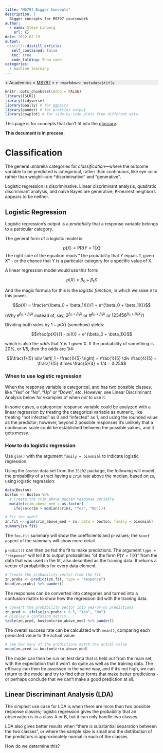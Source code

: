 ```yaml
---
title: "MS797 Bigger Concepts"
description: |
  Bigger concepts for MS797 coursework
author:
  - name: Steve Linberg
    url: {}
date: 2022-02-19
output:
 distill::distill_article:
   self_contained: false
   toc: true
   code_folding: Show code
categories:
  - machine learning
---
```


<p style="background: #eee">
[<i class="fas fa-home"></i>](/) &gt; Academics &gt; [MS797](../ms797/index.html)
&gt; `r rmarkdown::metadata$title`
</p>

```r
knitr::opts_chunk$set(echo = FALSE)
library(ISLR2)
library(tidyverse)
library(GGally) # for ggpairs
library(pander) # for prettier output
library(cowplot) # for side-by-side plots from different data
```

This page is for concepts that don't fit into the [glossary](../ms797-glossary/index.html).

**This document is in process.**

# Classification

The general umbrella categories for *classification*&mdash;where the outcome variable to be predicted is categorical, rather than continuous, like eye color rather than weight&mdash;are *discriminative" and "generative". 

Logistic regression is discriminative. Linear discriminant analysis, quadratic discriminant analysis, and naive Bayes are generative, K-nearest neighbors appears to be neither.

## Logistic Regression

Logistic regression's output is a *probability* that a response variable belongs to a particular category.

The general form of a logistic model is:

$$p(X) = \text{PR}(Y = 1|X)$$
The right side of the equation reads "The probability that Y equals 1, given X" - or the chance that Y is a particular category for a specific value of X.

A linear regression model would use this form:

$$p(X) = \beta_0 + \beta_1X$$

And the magic formula for this is the *logistic function*, in which we raise $e$ to this power.

$$p(X) = \frac{e^{\beta_0 + \beta_1X}}{1 + e^{\beta_0 + \beta_1X}}$$

(Why $e^{\beta_0 + \beta_1X}$ instead of, say, $2^{\beta_0 + \beta_1X}$ or $\pi^{\beta_0 + \beta_1X}$ or $123456^{\beta_0 + \beta_1X}$?)

Dividing both sides by $1 - p(X)$ (somehow) yields:

$$\frac{p(X)}{1 - p(X)} = e^{\beta_0 + \beta_1X}$$

which is also the *odds* that Y is 1 given X. If the probability of something is 20%, or 1/5, then the odds are 1/4:

$$\frac{1}{5} \div \left[ 1 - \frac{1}{5} \right] = \frac{1}{5} \div \frac{4}{5} = \frac{1}{5} \times \frac{5}{4} = 1/4 = 0.25$$

### When to use logistic regression

When the response variable is categorical, and has two possible classes, like "Yes" or "No", "Up" or "Down", etc. However, see Linear Discriminant Analysis below for examples of when *not* to use it.

In some cases, a categorical response variable could be analyzed with a linear regression by treating the categorical variable as numeric, like treating "not infected" as 0 and "infected" as 1, and using the rounded value as the predictor; however, beyond 2 possible responses it's unlikely that a continuous scale could be established between the possible values, and it gets messy.



### How to do logistic regression

Use `glm()` with the argument `family = binomial` to indicate logistic regression.

Using the `Boston` data set from the `ISLR2` package, the following will model the probability of a tract having a `crim` rate above the median, based on `zn`, using logistic regression:

```r
data(Boston)
boston <- Boston %>%
  # Create the crim_above_median response variable
  mutate(crim_above_med = as.factor(
    ifelse(crim > median(crim), "Yes", "No")))

# Fit the model
zn.fit <- glm(crim_above_med ~ zn, data = boston, family = binomial)
summary(zn.fit)
```

The `foo.fit` summary will show the coefficients and p-values; the `$coef` aspect of the summary will show more detail.

`predict()` can then be fed the fit to make predictions. The argument `type = "response"` will tell it to output probabilities "of the form $P(Y = 1|X)$" from the data that was used in the fit, also described as the training data. It returns a vector of probabilities for every data element.

```r
# Create the probability vector from the fit
zn.probs <- predict(zn.fit, type = "response")
head(zn.probs) %>% pander()
```

The responses can be converted into categories and turned into a confusion matrix to show how the regression did with the training data. 

```r
# Convert the probability vector into yes-or-no predictions
zn.pred <- ifelse(zn.probs > 0.5, "Yes", "No")
# Display a confusion matrix
table(zn.pred, boston$crim_above_med) %>% pander()
```

The overall success rate can be calculated with `mean()`, comparing each predicted value to the actual value:

```r
# See how many of the predictions match the actual value
mean(zn.pred == boston$crim_above_med)
```

The model can then be run on test data that is held out from the main set, with the expectation that it won't do quite as well as the training data. The efficacy can then be assessed in the same way, and if it's not high, we can return to the model and try to find other forms that make better predictions - or perhaps conclude that we can't make a good prediction at all.

## Linear Discriminant Analysis (LDA)

The simplest use case for LDA is when there are more than two possible response classes; logistic regression gives the probability that an observation is in a class A or B, but it can only handle two classes.

LDA also gives better results when "there is substantial separation between the two classes", or where the sample size is small and the distribution of the predictors is approximately normal in each of the classes. 

<aside>
How do we determine this?
</aside>


<!--
### When to use it

### How to do it

### How to interpret it
-->
